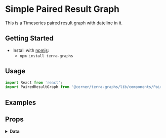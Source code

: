 
# Simple Paired Result Graph

This is a Timeseries paired result graph with dateline in it.

## Getting Started

- Install with [npmjs](https://www.npmjs.com):
  - `npm install terra-graphs`

## Usage

```jsx
import React from 'react';
import PairedResultGraph from '@cerner/terra-graphs/lib/components/PairedResult/PairedResultGraph';
```

## Examples
<PairedResultGraph />

## Props
<PropsTable />

<details>
<summary style={{fontSize: 24 }}>
<b>Data</b>
</summary>

### Graph Config object
<GraphConfig />

### Data object
<DataObject />
</details>
